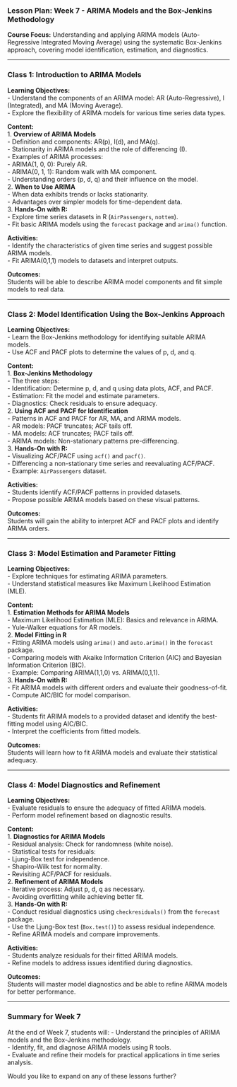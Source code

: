 ### **Lesson Plan: Week 7 - ARIMA Models and the Box-Jenkins Methodology**  
**Course Focus:** Understanding and applying ARIMA models (Auto-Regressive Integrated Moving Average) using the systematic Box-Jenkins approach, covering model identification, estimation, and diagnostics.

---

### **Class 1: Introduction to ARIMA Models**  
**Learning Objectives:**  
- Understand the components of an ARIMA model: AR (Auto-Regressive), I (Integrated), and MA (Moving Average).  
- Explore the flexibility of ARIMA models for various time series data types.  

**Content:**  
1. **Overview of ARIMA Models**  
   - Definition and components: AR(p), I(d), and MA(q).  
   - Stationarity in ARIMA models and the role of differencing (I).  
   - Examples of ARIMA processes:  
     - ARIMA(1, 0, 0): Purely AR.  
     - ARIMA(0, 1, 1): Random walk with MA component.  
   - Understanding orders (p, d, q) and their influence on the model.  
2. **When to Use ARIMA**  
   - When data exhibits trends or lacks stationarity.  
   - Advantages over simpler models for time-dependent data.  
3. **Hands-On with R:**  
   - Explore time series datasets in R (`AirPassengers`, `nottem`).  
   - Fit basic ARIMA models using the `forecast` package and `arima()` function.  

**Activities:**  
- Identify the characteristics of given time series and suggest possible ARIMA models.  
- Fit ARIMA(0,1,1) models to datasets and interpret outputs.  

**Outcomes:**  
Students will be able to describe ARIMA model components and fit simple models to real data.

---

### **Class 2: Model Identification Using the Box-Jenkins Approach**  
**Learning Objectives:**  
- Learn the Box-Jenkins methodology for identifying suitable ARIMA models.  
- Use ACF and PACF plots to determine the values of p, d, and q.  

**Content:**  
1. **Box-Jenkins Methodology**  
   - The three steps:  
     - Identification: Determine p, d, and q using data plots, ACF, and PACF.  
     - Estimation: Fit the model and estimate parameters.  
     - Diagnostics: Check residuals to ensure adequacy.  
2. **Using ACF and PACF for Identification**  
   - Patterns in ACF and PACF for AR, MA, and ARIMA models.  
     - AR models: PACF truncates; ACF tails off.  
     - MA models: ACF truncates; PACF tails off.  
     - ARIMA models: Non-stationary patterns pre-differencing.  
3. **Hands-On with R:**  
   - Visualizing ACF/PACF using `acf()` and `pacf()`.  
   - Differencing a non-stationary time series and reevaluating ACF/PACF.  
   - Example: `AirPassengers` dataset.  

**Activities:**  
- Students identify ACF/PACF patterns in provided datasets.  
- Propose possible ARIMA models based on these visual patterns.  

**Outcomes:**  
Students will gain the ability to interpret ACF and PACF plots and identify ARIMA orders.

---

### **Class 3: Model Estimation and Parameter Fitting**  
**Learning Objectives:**  
- Explore techniques for estimating ARIMA parameters.  
- Understand statistical measures like Maximum Likelihood Estimation (MLE).  

**Content:**  
1. **Estimation Methods for ARIMA Models**  
   - Maximum Likelihood Estimation (MLE): Basics and relevance in ARIMA.  
   - Yule-Walker equations for AR models.  
2. **Model Fitting in R**  
   - Fitting ARIMA models using `arima()` and `auto.arima()` in the `forecast` package.  
   - Comparing models with Akaike Information Criterion (AIC) and Bayesian Information Criterion (BIC).  
   - Example: Comparing ARIMA(1,1,0) vs. ARIMA(0,1,1).  
3. **Hands-On with R:**  
   - Fit ARIMA models with different orders and evaluate their goodness-of-fit.  
   - Compute AIC/BIC for model comparison.  

**Activities:**  
- Students fit ARIMA models to a provided dataset and identify the best-fitting model using AIC/BIC.  
- Interpret the coefficients from fitted models.  

**Outcomes:**  
Students will learn how to fit ARIMA models and evaluate their statistical adequacy.

---

### **Class 4: Model Diagnostics and Refinement**  
**Learning Objectives:**  
- Evaluate residuals to ensure the adequacy of fitted ARIMA models.  
- Perform model refinement based on diagnostic results.  

**Content:**  
1. **Diagnostics for ARIMA Models**  
   - Residual analysis: Check for randomness (white noise).  
   - Statistical tests for residuals:  
     - Ljung-Box test for independence.  
     - Shapiro-Wilk test for normality.  
   - Revisiting ACF/PACF for residuals.  
2. **Refinement of ARIMA Models**  
   - Iterative process: Adjust p, d, q as necessary.  
   - Avoiding overfitting while achieving better fit.  
3. **Hands-On with R:**  
   - Conduct residual diagnostics using `checkresiduals()` from the `forecast` package.  
   - Use the Ljung-Box test (`Box.test()`) to assess residual independence.  
   - Refine ARIMA models and compare improvements.  

**Activities:**  
- Students analyze residuals for their fitted ARIMA models.  
- Refine models to address issues identified during diagnostics.  

**Outcomes:**  
Students will master model diagnostics and be able to refine ARIMA models for better performance.

---

### **Summary for Week 7**  
At the end of Week 7, students will:
- Understand the principles of ARIMA models and the Box-Jenkins methodology.  
- Identify, fit, and diagnose ARIMA models using R tools.  
- Evaluate and refine their models for practical applications in time series analysis.  

Would you like to expand on any of these lessons further?
